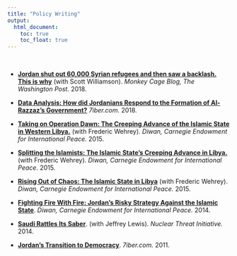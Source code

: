 ```yaml
---
title: "Policy Writing"
output:
  html_document:
    toc: true
    toc_float: true
---
```


<br>

* [**Jordan shut out 60,000 Syrian refugees and then saw a backlash. This is why**](https://www.washingtonpost.com/news/monkey-cage/wp/2018/07/20/when-jordan-closed-its-border-to-refugees-the-public-protested-heres-why/?utm_term=.8297c8ba5625) (with Scott Williamson). *Monkey Cage Blog, The Washington Post.* 2018. 

* [**Data Analysis: How did Jordanians Respond to the Formation of Al-Razzaz's Government?**](https://www.7iber.com/politics-economics/how-did-jordanians-respond-to-the-formation-of-al-razzazs-government-2/) *7iber.com.* 2018.
<!---## 
* [**Jordan's Danger Zone: The Perils of Building a Safe Haven in Syria.**](https://www.foreignaffairs.com/articles/jordan/2015-07-24/jordans-danger-zone) *Foreign Affairs.* 2015. 
<br> -->
* [**Taking on Operation Dawn: The Creeping Advance of the Islamic State in Western Libya.**](https://carnegie-mec.org/diwan/60490?lang=en) (with Frederic Wehrey). *Diwan, Carnegie Endowment for International Peace.* 2015. 

* [**Splitting the Islamists: The Islamic State’s Creeping Advance in Libya.**](https://carnegie-mec.org/diwan/60447) (with Frederic Wehrey). *Diwan, Carnegie Endowment for International Peace.* 2015. 

* [**Rising Out of Chaos: The Islamic State in Libya**](https://carnegie-mec.org/diwan/59268) (with Frederic Wehrey). *Diwan, Carnegie Endowment for International Peace.* 2015. 

* [**Fighting Fire With Fire: Jordan’s Risky Strategy Against the Islamic State**](https://carnegie-mec.org/diwan/57486). *Diwan, Carnegie Endowment for International Peace.* 2014. 

* [**Saudi Rattles Its Saber**](https://www.nti.org/analysis/articles/saudi-rattles-its-saber/). (with Jeffrey Lewis). *Nuclear Threat Initiative.* 2014. 

* [**Jordan’s Transition to Democracy**](https://www.7iber.com/2011/07/jordans-transition-to-democracy/). *7iber.com.* 2011. 
